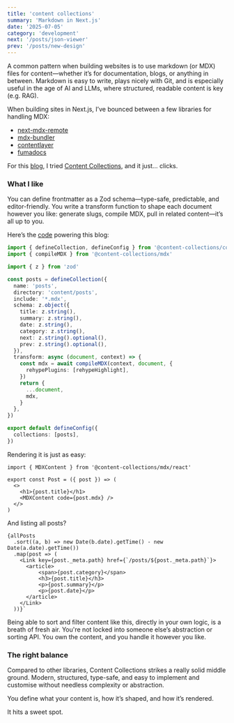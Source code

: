 ```yaml
---
title: 'content collections'
summary: 'Markdown in Next.js'
date: '2025-07-05'
category: 'development'
next: '/posts/json-viewer'
prev: '/posts/new-design'
---
```


A common pattern when building websites is to use markdown (or MDX) files for content—whether it’s for documentation, blogs, or anything in between. Markdown is easy to write, plays nicely with Git, and is especially useful in the age of AI and LLMs, where structured, readable content is key (e.g. RAG).

When building sites in Next.js, I’ve bounced between a few libraries for handling MDX:

- [next-mdx-remote](https://github.com/hashicorp/next-mdx-remote)
- [mdx-bundler](https://github.com/kentcdodds/mdx-bundler)
- [contentlayer](https://github.com/contentlayerdev/contentlayer)
- [fumadocs](https://github.com/fumadocs/fumadocs)

For this [blog](/posts), I tried [Content Collections](https://www.content-collections.dev), and it just… clicks.

### What I like

You can define frontmatter as a Zod schema—type-safe, predictable, and editor-friendly. You write a transform function to shape each document however you like: generate slugs, compile MDX, pull in related content—it’s all up to you.

Here’s the [code](https://github.com/mhurhangee/neucorner) powering this blog:

```ts
import { defineCollection, defineConfig } from '@content-collections/core'
import { compileMDX } from '@content-collections/mdx'

import { z } from 'zod'

const posts = defineCollection({
  name: 'posts',
  directory: 'content/posts',
  include: '*.mdx',
  schema: z.object({
    title: z.string(),
    summary: z.string(),
    date: z.string(),
    category: z.string(),
    next: z.string().optional(),
    prev: z.string().optional(),
  }),
  transform: async (document, context) => {
    const mdx = await compileMDX(context, document, {
      rehypePlugins: [rehypeHighlight],
    })
    return {
      ...document,
      mdx,
    }
  },
})

export default defineConfig({
  collections: [posts],
})
```

Rendering it is just as easy:

```tsx
import { MDXContent } from '@content-collections/mdx/react'

export const Post = ({ post }) => (
  <>
    <h1>{post.title}</h1>
    <MDXContent code={post.mdx} />
  </>
)
```

And listing all posts?

```tsx
{allPosts
  .sort((a, b) => new Date(b.date).getTime() - new Date(a.date).getTime())
  .map(post => (
    <Link key={post._meta.path} href={`/posts/${post._meta.path}`}>
      <article>
          <span>{post.category}</span>
          <h3>{post.title}</h3>
          <p>{post.summary}</p>
          <p>{post.date}</p>
      </article>
    </Link>
  ))}`
```

Being able to sort and filter content like this, directly in your own logic, is a breath of fresh air. You're not locked into someone else’s abstraction or sorting API. You own the content, and you handle it however you like.

### The right balance

Compared to other libraries, Content Collections strikes a really solid middle ground. Modern, structured, type-safe, and easy to implement and customise without needless complexity or abstraction.

You define what your content is, how it’s shaped, and how it’s rendered.

It hits a sweet spot.
